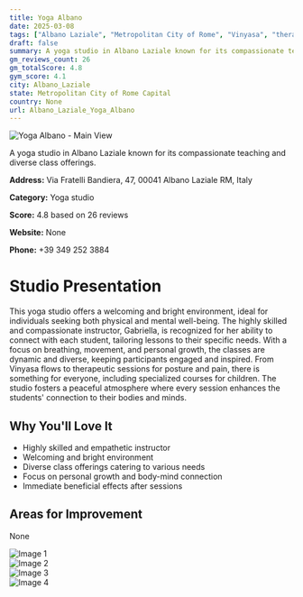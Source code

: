```yaml
---
title: Yoga Albano
date: 2025-03-08
tags: ["Albano Laziale", "Metropolitan City of Rome", "Vinyasa", "therapeutic", "children's yoga", "welcoming", "peaceful", "Albano Laziale"]  
draft: false
summary: A yoga studio in Albano Laziale known for its compassionate teaching and diverse class offerings.
gm_reviews_count: 26
gm_totalScore: 4.8
gym_score: 4.1
city: Albano_Laziale
state: Metropolitan City of Rome Capital
country: None
url: Albano_Laziale_Yoga_Albano
---
```


<div className="aspect-[16/9] relative my-8">
  <img 
    src="https://lh5.googleusercontent.com/p/AF1QipNAGMP-PRmnxgfm6GhikPAHq36N-fQ2s81k5Lxo=w1920-h1080-k-no"
    alt="Yoga Albano - Main View"
    className="object-cover absolute inset-0 w-full h-full rounded-lg"
  />
</div>

A yoga studio in Albano Laziale known for its compassionate teaching and diverse class offerings.

**Address:** Via Fratelli Bandiera, 47, 00041 Albano Laziale RM, Italy

**Category:** Yoga studio

**Score:** 4.8 based on 26 reviews

**Website:** None

**Phone:** +39 349 252 3884

# Studio Presentation

This yoga studio offers a welcoming and bright environment, ideal for individuals seeking both physical and mental well-being. The highly skilled and compassionate instructor, Gabriella, is recognized for her ability to connect with each student, tailoring lessons to their specific needs. With a focus on breathing, movement, and personal growth, the classes are dynamic and diverse, keeping participants engaged and inspired. From Vinyasa flows to therapeutic sessions for posture and pain, there is something for everyone, including specialized courses for children. The studio fosters a peaceful atmosphere where every session enhances the students' connection to their bodies and minds.

## Why You'll Love It

- Highly skilled and empathetic instructor
- Welcoming and bright environment
- Diverse class offerings catering to various needs
- Focus on personal growth and body-mind connection
- Immediate beneficial effects after sessions

## Areas for Improvement

None

<div className="grid grid-cols-1 xl:grid-cols-2 gap-4 my-8">
<div className="aspect-[4/3] relative"><img src="https://lh5.googleusercontent.com/p/AF1QipMcymKx5D5KVRlrnJy9fM_JFKb_XUFpg6x7E9-5=w1920-h1080-k-no" alt="Image 1" className="object-cover absolute inset-0 w-full h-full rounded-lg" /></div>
<div className="aspect-[4/3] relative"><img src="https://lh5.googleusercontent.com/p/AF1QipPb8MrP2ad41bP8dOhHNc6SzkTIxkn-fOolv_fG=w1920-h1080-k-no" alt="Image 2" className="object-cover absolute inset-0 w-full h-full rounded-lg" /></div>
<div className="aspect-[4/3] relative"><img src="https://lh5.googleusercontent.com/p/AF1QipMvtIy10Y4_wDHtkFAmliwN3fqQI8g55UdApY4R=w1920-h1080-k-no" alt="Image 3" className="object-cover absolute inset-0 w-full h-full rounded-lg" /></div>
<div className="aspect-[4/3] relative"><img src="https://lh5.googleusercontent.com/p/AF1QipMTE8a7pbLQhUl9iqvBnCKwZaXfXvbFpyQPNq48=w1920-h1080-k-no" alt="Image 4" className="object-cover absolute inset-0 w-full h-full rounded-lg" /></div>
</div>